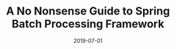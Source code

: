 ---
date: "2019-07-01"
title: "A No Nonsense Guide to Spring Batch Processing Framework"
categories:
  - Spring Batch
---